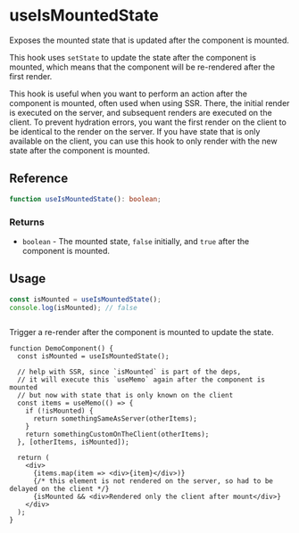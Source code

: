 
<Meta title="hooks/lifecycle/useIsMountedState" />

# useIsMountedState

Exposes the mounted state that is updated after the component is mounted.

This hook uses `setState` to update the state after the component is mounted, which means that
the component will be re-rendered after the first render.

This hook is useful when you want to perform an action after the component is mounted, often used
when using SSR.
There, the initial render is executed on the server, and subsequent renders are executed on the
client. To prevent hydration errors, you want the first render on the client to be identical to
the render on the server. If you have state that is only available on the client, you can use
this hook to only render with the new state after the component is mounted.


## Reference

```ts
function useIsMountedState(): boolean;
```
### Returns

* `boolean` - The mounted state, `false` initially, and `true` after the component is mounted.

## Usage

```ts
const isMounted = useIsMountedState();
console.log(isMounted); // false
```

```tsx
```

Trigger a re-render after the component is mounted to update the state.

```tsx
function DemoComponent() {
  const isMounted = useIsMountedState();

  // help with SSR, since `isMounted` is part of the deps,
  // it will execute this `useMemo` again after the component is mounted
  // but now with state that is only known on the client
  const items = useMemo(() => {
    if (!isMounted) {
      return somethingSameAsServer(otherItems);
    }
    return somethingCustomOnTheClient(otherItems);
  }, [otherItems, isMounted]);

  return (
    <div>
      {items.map(item => <div>{item}</div>)}
      {/* this element is not rendered on the server, so had to be delayed on the client */}
      {isMounted && <div>Rendered only the client after mount</div>}
    </div>
  );
}
```
